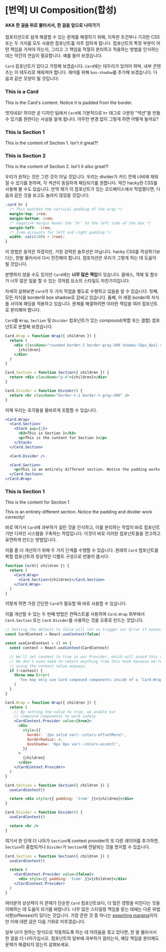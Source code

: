 
# [번역] UI Composition(합성)
#### AKA 한 걸음 뒤로 물러서서, 한 걸음 앞으로 나아가기

컴포지션으로 쉽게 해결할 수 있는 문제를 해결하기 위해, 지독한 조건부나 기괴한 CSS 또는 두 가지를 모두 사용한 컴포넌트를 자주 접하게 됩니다. 
컴포넌트의 특정 부분이 어떤 책임을 가져야 하는지, 그리고 그 책임을 적절히 분리하고 적용하는 방법을 인식하는 데는 약간의 연습이 필요합니다. 예를 들어 보겠습니다.

`Card` 컴포넌트가 있다고 가정해 보겠습니다. `Card`에는 테두리가 있어야 하며, 내부 콘텐츠는 이 테두리로 채워져야 합니다. 재미를 위해 `box-shadow`를 추가해 보겠습니다. 다음과 같은 모양이 될 것입니다:

<div className="not-markdown">
  <Flex justify={'center'} mt={'xl'} mb={'xl'}>
    <Card>
      <Stack gap={'md'}>
        <h3>This is a Card</h3>
        <p>This is the Card's content. Notice it is padded from the border.</p>
      </Stack>
    </Card>
  </Flex>
</div>


멋지네요! 하지만 곧 디자인 팀에서 `Card`에 기본적으로 `hr` 태그로 구분된 "섹션"을 만들 수 있기를 원한다는 사실을 알게 됩니다. 아무런 변경 없이 그렇게 하면 어떻게 될까요?


<div className="not-markdown">
  <Flex justify={'center'} mt={'xl'} mb={'xl'}>
    <Card>
      <Stack gap={'md'}>
        <h3>This is Section 1</h3>
        <p>This is the content of Section 1. Isn't it great?!</p>
      </Stack>
      <Divider />
      <Stack gap={'md'}>
        <h3>This is Section 2</h3>
        <p>This is the content of Section 2. Isn't it <em>also</em> great?!</p>
      </Stack>
    </Card>
  </Flex>
</div>


우리가 원하는 것은 그런 것이 아닐 것입니다. 우리는 divider가 카드 전체 너비에 채워질 수 있기를 원하며, 각 섹션이 동일하게 패딩되기를 원합니다. 약간 hacky한 CSS를 사용해 볼 수도 있습니다. 만약 제가 이 컴포넌트가 있는 코드베이스에서 작업했다면, 다음과 같은 것을 보고도 놀라지 않았을 것입니다:




```css
.card hr {
  /* This matches the vertical padding of the wrap */
  margin-top: 1rem;
  margin-bottom: 1rem;
  /* negative margin moves the `hr` to the left side of the box */
  margin-left: -1rem;
  /* 2rem accounts for left and right padding */
  width: calc(100% + 2rem);
}
```

이 방법은 동작은 하겠지만, 가장 강력한 솔루션은 아닙니다. hacky CSS를 작성하기보다는, 한발 물러서서 다시 전진해야 합니다. 컴포지션은 우리가 그렇게 하는 데 도움이 될 것입니다.

분명하지 않을 수도 있지만 `Card`에는 **너무 많은 책임**이 있습니다. 클래스, 객체 및 함수가 너무 많은 일을 할 수 있는 것처럼 요소의 스타일도 마찬가지입니다.

자세히 살펴보면 `Card`가 두 가지 작업을 별도로 수행하고 있음을 알 수 있습니다. 첫째, 모든 자식을 border와 box shadow로 감싸고 있습니다. 
둘째, 이 래핑 border와 자식들 사이에 패딩을 적용하고 있습니다. 문제를 해결하려면 이러한 책임을 여러 컴포넌트로 분리해야 합니다.

`Card`를 `Wrap`, `Section` 및 `Divider` 컴포넌트가 있는 compound(복합 또는 결합) 컴포넌트로 분할해 보겠습니다.

```jsx
Card.Wrap = function Wrap({ children }) {
  return (
    <div className="rounded border-2 border-gray-300 shadow-[8px_8px] shadow-accent">
      {children}
    </div>
  )
}

Card.Section = function Section({ children }) {
  return <div className="p-4">{children}</div>
}

Card.Divider = function Divider() {
  return <hr className="border-t-2 border-t-gray-300" />
}
```

이제 우리는 조각들을 올바르게 조합할 수 있습니다.

```jsx
<Card.Wrap>
  <Card.Section>
    <Stack gap={1}>
      <h3>This is Section 1</h3>
      <p>This is the content for Section 1</p>
    </Stack>
  </Card.Section>

  <Card.Divider />

  <Card.Section>
    <p>This is an entirely different section. Notice the padding works correctly!</p>
  </Card.Section>
</Card.Wrap>
```

<div className="not-markdown">
  <Flex justify={'center'} mt={'xl'} mb={'xl'}>
    <Card.Wrap>
      <Card.Section>
        <Stack gap={'md'}>
          <h3 className="font-sans text-xl">This is Section 1</h3>
          <p>This is the content for Section 1</p>
        </Stack>
      </Card.Section>
      <Card.Divider />
      <Card.Section>
        <p>This is an entirely different section. Notice the padding and divider work correctly!</p>
      </Card.Section>
    </Card.Wrap>
  </Flex>
</div>

바로 여기서 `Card`에 과부하가 걸린 것을 인식하고, 이를 분리하는 작업이 바로 컴포넌트 기반 디자인 시스템을 구축하는 작업입니다. 이것이 바로 이러한 컴포넌트들을 견고하고 유연하게 만드는 방법입니다.

이를 좀 더 개선하기 위해 두 가지 단계를 수행할 수 있습니다. 원래의 `Card` 컴포넌트를 복합 컴포넌트의 정상적인 디폴트 구성으로 만들어 봅시다:

```jsx
function Card({ children }) {
  return (
    <Card.Wrap>
      <Card.Section>{children}</Card.Section>
    </Card.Wrap>
  )
}
```

이렇게 하면 가장 간단한 `Card`가 필요할 때 바로 사용할 수 있습니다.

이를 개선할 수 있는 두 번째 방법은 컨텍스트를 사용하여 `Card.Wrap` 외부에서 `Card.Section` 또는 `Card.Divider`를 사용하는 것을 오류로 만드는 것입니다.

```jsx
// Setting the default to false will let us trigger our Error if necessary
const CardContext = React.useContext(false)

const useCardContext = () => {
  const context = React.useContext(CardContext)

  // We'll set context to true in our Provider, which will avoid this condition
  // We don't even need to return anything from this hook because we're not
  // using the context value anyways.
  if (!context) {
    throw new Error(
      'You may only use Card compound components inside of a `Card.Wrap` component',
    )
  }
}

Card.Wrap = function Wrap({ children }) {
  return (
    // By setting the value to true, we enable our
    // compound components to work safely
    <CardContext.Provider value={true}>
      <div
        style={{
          border: '2px solid var(--colors-offsetMore)',
          borderRadius: 4,
          boxShadow: '8px 8px var(--colors-accent)',
        }}
      >
        {children}
      </div>
    </CardContext.Provider>
  )
}

Card.Section = function Section({ children }) {
  useCardContext()

  return <div style={{ padding: '1rem' }}>{children}</div>
}

Card.Divider = function Divider() {
  useCardContext()

  return <hr />
}
```

여기서 한 단계 더 나아가 `Section`에 context provider의 또 다른 레이어를 추가하면, `Section`이 중첩되거나 `Divider`가 `Section`에 전달되는 것을 방지할 수 있습니다.

```jsx
Card.Section = function Section({ children }) {
  useCardContext()

  return (
    <CardContext.Provider value={false}>
      <div style={{ padding: '1rem' }}>{children}</div>
    </CardContext.Provider>
  )
}
```


여러분의 상상력이 이 문제가 단순한 `Card` 컴포넌트보다, 더 많은 영향을 미친다는 것을 이해하는 데 도움이 되기를 바랍니다. 너무 많은 스타일링 책임을 맡는 데에는 다른 위법 사항(offenses)이 있다는 것입니다. 가장 흔한 것 중 하나는 [exporting margins](https://mxstbr.com/thoughts/margin/)이지만 이에 대한 글은 다음 기회로 미루겠습니다.

일부 UI가 원하는 방식으로 작동하도록 하는 데 어려움을 겪고 있다면, 한 발 물러서서 한 걸음 더 나아가십시오. 컴포넌트의 일부에 과부하가 걸리는지, 해당 책임을 분리해도 문제가 해결되지 않는지 살펴보세요.
